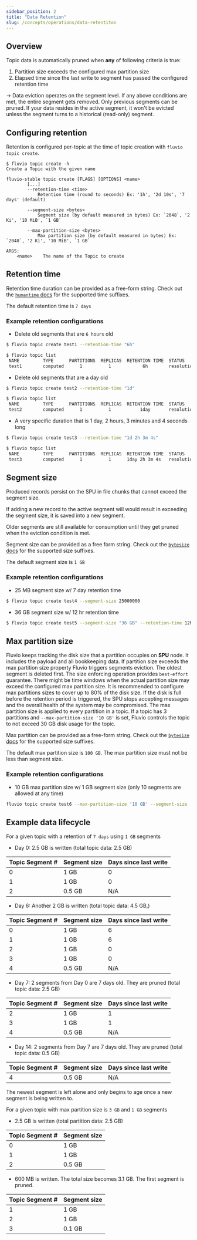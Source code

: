 ```yaml
---
sidebar_position: 2
title: "Data Retention"
slug: /concepts/operations/data-retentiton
---
```


## Overview

Topic data is automatically pruned when **any** of following criteria is true:
1. Partition size exceeds the configured max partition size
2. Elapsed time since the last write to segment has passed the configured retention time

-> Data eviction operates on the segment level. If any above conditions are met, the entire segment gets removed. Only previous segments can be pruned. If your data resides in the active segment, it won't be evicted unless the segment turns to a historical (read-only) segment.


## Configuring retention

Retention is configured per-topic at the time of topic creation with `fluvio topic create`.

```shell
$ fluvio topic create -h
Create a Topic with the given name

fluvio-stable topic create [FLAGS] [OPTIONS] <name>
        [...]
        --retention-time <time>
            Retention time (round to seconds) Ex: '1h', '2d 10s', '7 days' (default)

        --segment-size <bytes>
            Segment size (by default measured in bytes) Ex: `2048`, '2 Ki', '10 MiB', `1 GB`

        --max-partition-size <bytes>
            Max partition size (by default measured in bytes) Ex: `2048`, '2 Ki', '10 MiB', `1 GB`

ARGS:
    <name>    The name of the Topic to create
```

## Retention time

Retention time duration can be provided as a free-form string. Check out the [`humantime` docs](https://docs.rs/humantime/2.1.0/humantime/fn.parse_duration.html) for the supported time suffixes.

The default retention time is `7 days`

### Example retention configurations
* Delete old segments that are `6 hours` old

```bash copy="fl"
$ fluvio topic create test1 --retention-time "6h"
```

```bash copy="fl"
$ fluvio topic list
 NAME         TYPE      PARTITIONS  REPLICAS  RETENTION TIME  STATUS                   REASON
 test1        computed      1          1            6h        resolution::provisioned
```

* Delete old segments that are a day old

```bash copy="fl"
$ fluvio topic create test2 --retention-time "1d"
```

```bash copy="fl"
$ fluvio topic list
 NAME         TYPE      PARTITIONS  REPLICAS  RETENTION TIME  STATUS                   REASON
 test2        computed      1          1           1day       resolution::provisioned
```

* A very specific duration that is 1 day, 2 hours, 3 minutes and 4 seconds long

```bash copy="fl"
$ fluvio topic create test3 --retention-time "1d 2h 3m 4s"
```

```bash copy="fl"
$ fluvio topic list
 NAME         TYPE      PARTITIONS  REPLICAS  RETENTION TIME  STATUS                   REASON
 test3        computed      1          1      1day 2h 3m 4s   resolution::provisioned
```

## Segment size

Produced records persist on the SPU in file chunks that cannot exceed the segment size.

If adding a new record to the active segment will would result in exceeding the segment size, it is saved into a new segment.

Older segments are still available for consumption until they get pruned when the eviction condition is met.

Segment size can be provided as a free form string. Check out the [`bytesize` docs](https://github.com/hyunsik/bytesize/)
for the supported size suffixes.

The default segment size is `1 GB`

### Example retention configurations
* 25 MB segment size w/ 7 day retention time

```bash copy="fl"
$ fluvio topic create test4 --segment-size 25000000
```

* 36 GB segment size w/ 12 hr retention time

```bash copy="fl"
$ fluvio topic create test5 --segment-size "36 GB" --retention-time 12h
```

## Max partition size

Fluvio keeps tracking the disk size that a partition occupies on **SPU** node. It includes the payload and all bookkeeping data.
If partition size exceeds the max partition size property Fluvio triggers segments eviction. The oldest segment is deleted first.
The size enforcing operation provides `best-effort` guarantee. There might be time windows when the actual partition size may
exceed the configured max partition size. It is recommended to configure max partitions sizes to cover up to 80% of the disk size.
If the disk is full before the retention period is triggered, the SPU stops accepting messages and the overall health of the system
may be compromised. The max partition size is applied to every partition in a topic. If a topic has 3 partitions
and `--max-partition-size '10 GB'` is set, Fluvio controls the topic to not exceed 30 GB disk usage for the topic.

Max partition can be provided as a free-form string. Check out the [`bytesize` docs](https://github.com/hyunsik/bytesize/)
for the supported size suffixes.

The default max partition size is `100 GB`.
The max partition size must not be less than segment size.


### Example retention configurations

* 10 GB max partition size w/ 1 GB segment size (only 10 segments are allowed at any time)

```bash copy="fl"
fluvio topic create test6 --max-partition-size '10 GB' --segment-size '1 GB'
```

## Example data lifecycle

For a given topic with a retention of `7 days` using `1 GB` segments

* Day 0: 2.5 GB is written (total topic data: 2.5 GB)

| Topic Segment # | Segment size | Days since last write |
|-----------------|--------------|-----------------------|
| 0               | 1 GB         | 0                     |
| 1               | 1 GB         | 0                     |
| 2               | 0.5 GB       | N/A                   |

* Day 6: Another 2 GB is written (total topic data: 4.5 GB,)

| Topic Segment # | Segment size | Days since last write |
|-----------------|--------------|-----------------------|
| 0               | 1 GB         | 6                     |
| 1               | 1 GB         | 6                     |
| 2               | 1 GB         | 0                     |
| 3               | 1 GB         | 0                     |
| 4               | 0.5 GB       | N/A                   |

* Day 7: 2 segments from Day 0 are 7 days old. They are pruned (total topic data: 2.5 GB)

| Topic Segment # | Segment size | Days since last write |
|-----------------|--------------|-----------------------|
| 2               | 1 GB         | 1                     |
| 3               | 1 GB         | 1                     |
| 4               | 0.5 GB       | N/A                   |

* Day 14: 2 segments from Day 7 are 7 days old. They are pruned (total topic data: 0.5 GB)

| Topic Segment # | Segment size | Days since last write |
|-----------------|--------------|-----------------------|
| 4               | 0.5 GB       | N/A                   |

The newest segment is left alone and only begins to age once a new segment is being written to.

For a given topic with max partition size is `3 GB` and `1 GB` segments
* 2.5 GB is written (total partition data: 2.5 GB)

| Topic Segment # | Segment size |
|-----------------|--------------|
| 0               | 1 GB         |
| 1               | 1 GB         |
| 2               | 0.5 GB       |

* 600 MB is written. The total size becomes 3.1 GB. The first segment is pruned.

| Topic Segment #     | Segment size |
|---------------------|--------------|
| 1                   | 1 GB         |
| 2                   | 1 GB         |
| 3                   | 0.1 GB       |
